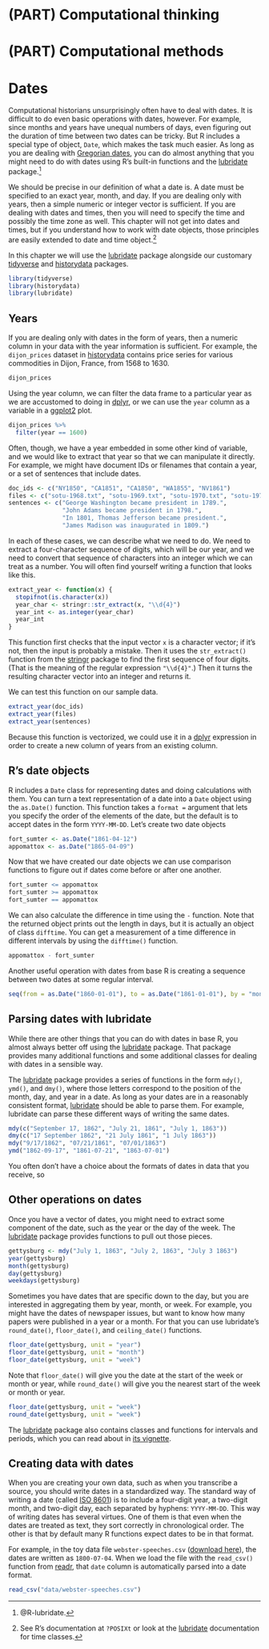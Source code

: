 # (PART) Computational thinking {-}

# (PART) Computational methods {-}

# Dates

Computational historians unsurprisingly often have to deal with dates. It is difficult to do even basic operations with dates, however. For example, since months and years have unequal numbers of days, even figuring out the duration of time between two dates can be tricky. But R includes a special type of object, `Date`, which makes the task much easier. As long as you are dealing with [Gregorian dates](https://en.wikipedia.org/wiki/Gregorian_calendar), you can do almost anything that you might need to do with dates using R's built-in functions and the [lubridate](https://cran.r-project.org/package=lubridate) package.^[@R-lubridate.]

We should be precise in our definition of what a date is. A date must be specified to an exact year, month, and day. If you are dealing only with years, then a simple numeric or integer vector is sufficient. If you are dealing with dates and times, then you will need to specify the time and possibly the time zone as well. This chapter will not get into dates and times, but if you understand how to work with date objects, those principles are easily extended to date and time object.^[See R's documentation at `?POSIXt` or look at the [lubridate](https://cran.r-project.org/package=lubridate) documentation for time classes.]

In this chapter we will use the [lubridate](https://cran.r-project.org/package=lubridate) package alongside our customary [tidyverse](https://cran.r-project.org/package=tidyverse) and [historydata](https://cran.r-project.org/package=historydata) packages.

```r
library(tidyverse)
library(historydata)
library(lubridate)
```

## Years

If you are dealing only with dates in the form of years, then a numeric column in your data with the year information is sufficient. For example, the `dijon_prices` dataset in [historydata](https://cran.r-project.org/package=historydata) contains price series for various commodities in Dijon, France, from 1568 to 1630. 

```r
dijon_prices
```

Using the year column, we can filter the data frame to a particular year as we are accustomed to doing in [dplyr](https://cran.r-project.org/package=dplyr), or we can use the `year` column as a variable in a [ggplot2](https://cran.r-project.org/package=ggplot2) plot.

```r
dijon_prices %>% 
  filter(year == 1600)
```

Often, though, we have a year embedded in some other kind of variable, and we would like to extract that year so that we can manipulate it directly. For example, we might have document IDs or filenames that contain a year, or a set of sentences that include dates.

```r
doc_ids <- c("NY1850", "CA1851", "CA1850", "WA1855", "NV1861")
files <- c("sotu-1968.txt", "sotu-1969.txt", "sotu-1970.txt", "sotu-1971.txt")
sentences <- c("George Washington became president in 1789.",
               "John Adams became president in 1798.",
               "In 1801, Thomas Jefferson became president.",
               "James Madison was inaugurated in 1809.")
```

In each of these cases, we can describe what we need to do. We need to extract a four-character sequence of digits, which will be our year, and we need to convert that sequence of characters into an integer which we can treat as a number. You will often find yourself writing a function that looks like this.

```r
extract_year <- function(x) {
  stopifnot(is.character(x)) 
  year_char <- stringr::str_extract(x, "\\d{4}") 
  year_int <- as.integer(year_char)
  year_int
}
```

This function first checks that the input vector `x` is a character vector; if it's not, then the input is probably a mistake. Then it uses the `str_extract()` function from the [stringr](https://cran.r-project.org/package=stringr) package to find the first sequence of four digits. (That is the meaning of the regular expression `"\\d{4}"`.) Then it turns the resulting character vector into an integer and returns it.

We can test this function on our sample data.

```r
extract_year(doc_ids)
extract_year(files)
extract_year(sentences)
```

Because this function is vectorized, we could use it in a [dplyr](https://cran.r-project.org/package=dplyr) expression in order to create a new column of years from an existing column.

## R's date objects

R includes a `Date` class for representing dates and doing calculations with them. You can turn a text representation of a date into a `Date` object using the `as.Date()` function. This function takes a `format =` argument that lets you specify the order of the elements of the date, but the default is to accept dates in the form `YYYY-MM-DD`. Let's create two date objects

```r
fort_sumter <- as.Date("1861-04-12")
appomattox <- as.Date("1865-04-09")
```

Now that we have created our date objects we can use comparison functions to figure out if dates come before or after one another.

```r
fort_sumter <= appomattox
fort_sumter >= appomattox
fort_sumter == appomattox
```

We can also calculate the difference in time using the `-` function. Note that the returned object prints out the length in days, but it is actually an object of class `difftime`. You can get a measurement of a time difference in different intervals by using the `difftime()` function.

```r
appomattox - fort_sumter
```

Another useful operation with dates from base R is creating a sequence between two dates at some regular interval.

```r
seq(from = as.Date("1860-01-01"), to = as.Date("1861-01-01"), by = "month")
```

## Parsing dates with lubridate

While there are other things that you can do with dates in base R, you almost always better off using the [lubridate](https://cran.r-project.org/package=lubridate) package. That package provides many additional functions and some additional classes for dealing with dates in a sensible way.

The [lubridate](https://cran.r-project.org/package=lubridate) package provides a series of functions in the form `mdy()`, `ymd()`, and `dmy()`, where those letters correspond to the position of the month, day, and year in a date. As long as your dates are in a reasonably consistent format, [lubridate](https://cran.r-project.org/package=lubridate)
should be able to parse them. For example, lubridate can parse these different ways of writing the same dates.

```r
mdy(c("September 17, 1862", "July 21, 1861", "July 1, 1863"))
dmy(c("17 September 1862", "21 July 1861", "1 July 1863"))
mdy("9/17/1862", "07/21/1861", "07/01/1863")
ymd("1862-09-17", "1861-07-21", "1863-07-01")
```

You often don't have a choice about the formats of dates in data that you receive, so 

## Other operations on dates

Once you have a vector of dates, you might need to extract some component of the date, such as the year or the day of the week. The [lubridate](https://cran.r-project.org/package=lubridate) package provides functions to pull out those pieces.

```r
gettysburg <- mdy("July 1, 1863", "July 2, 1863", "July 3 1863")
year(gettysburg)
month(gettysburg)
day(gettysburg)
weekdays(gettysburg)
```

Sometimes you have dates that are specific down to the day, but you are interested in aggregating them by year, month, or week. For example, you might have the dates of newspaper issues, but want to know how many papers were published in a year or a month. For that you can use lubridate's `round_date()`, `floor_date()`, and `ceiling_date()` functions.

```r
floor_date(gettysburg, unit = "year")
floor_date(gettysburg, unit = "month")
floor_date(gettysburg, unit = "week")
```

Note that `floor_date()` will give you the date at the start of the week or month or year, while `round_date()` will give you the nearest start of the week or month or year.

```r
floor_date(gettysburg, unit = "week")
round_date(gettysburg, unit = "week")
```

The [lubridate](https://cran.r-project.org/package=lubridate) package also contains classes and functions for intervals and periods, which you can read about in [its vignette](https://cran.rstudio.com/web/packages/lubridate/vignettes/lubridate.html).

## Creating data with dates
 
When you are creating your own data, such as when you transcribe a source, you should write dates in a standardized way. The standard way of writing a date (called [ISO 8601](https://en.wikipedia.org/wiki/ISO_8601)) is to include a four-digit year, a two-digit month, and two-digit day, each separated by hyphens: `YYYY-MM-DD`. This way of writing dates has several virtues. One of them is that even when the dates are treated as text, they sort correctly in chronological order. The other is that by default many R functions expect dates to be in that format. 

For example, in the toy data file `webster-speeches.csv` ([download here](data/webster-speeches.csv)), the dates are written as `1800-07-04`. When we load the file with the `read_csv()` function from [readr](https://cran.r-project.org/package=readr), that `date` column is automatically parsed into a date format.

```r
read_csv("data/webster-speeches.csv")
```
